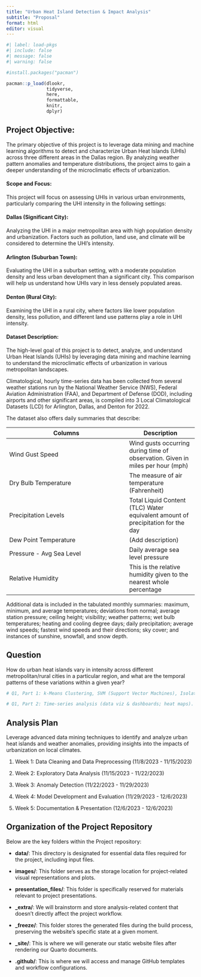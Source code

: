 ```yaml
---
title: "Urban Heat Island Detection & Impact Analysis"
subtitle: "Proposal"
format: html
editor: visual
---
```


```r
#| label: load-pkgs
#| include: false
#| message: false
#| warning: false

#install.packages("pacman")

pacman::p_load(dlookr,
               tidyverse,
               here,
               formattable,
               knitr,
               dplyr)
```

## Project Objective**:**

The primary objective of this project is to leverage data mining and machine learning algorithms to detect and characterize Urban Heat Islands (UHIs) across three different areas in the Dallas region. By analyzing weather pattern anomalies and temperature distributions, the project aims to gain a deeper understanding of the microclimatic effects of urbanization.

#### **Scope and Focus:**

This project will focus on assessing UHIs in various urban environments, particularly comparing the UHI intensity in the following settings:

#### **Dallas (Significant City):**

Analyzing the UHI in a major metropolitan area with high population density and urbanization. Factors such as pollution, land use, and climate will be considered to determine the UHI's intensity.

#### **Arlington (Suburban Town):**

Evaluating the UHI in a suburban setting, with a moderate population density and less urban development than a significant city. This comparison will help us understand how UHIs vary in less densely populated areas.

#### **Denton (Rural City):**

Examining the UHI in a rural city, where factors like lower population density, less pollution, and different land use patterns play a role in UHI intensity.

#### Dataset Description:

The high-level goal of this project is to detect, analyze, and understand Urban Heat Islands (UHIs) by leveraging data mining and machine learning to understand the microclimatic effects of urbanization in various metropolitan landscapes.

Climatological, hourly time-series data has been collected from several weather stations run by the National Weather Service (NWS), Federal Aviation Administration (FAA), and Department of Defense (DOD), including airports and other significant areas, is compiled into 3 Local Climatological Datasets (LCD) for Arlington, Dallas, and Denton for 2022.

The dataset also offers daily summaries that describe:

| Columns                  | Description                                                                     |
|----------------------------------------------|--------------------------|
| Wind Gust Speed          | Wind gusts occurring during time of observation. Given in miles per hour (mph)  |
| Dry Bulb Temperature     | The measure of air temperature (Fahrenheit)                                     |
| Precipitation Levels     | Total Liquid Content (TLC) Water equivalent amount of precipitation for the day |
| Dew Point Temperature    | (Add description)                                                               |
| Pressure - Avg Sea Level | Daily average sea level pressure                                                |
| Relative Humidity        | This is the relative humidity given to the nearest whole percentage             |

Additional data is included in the tabulated monthly summaries: maximum, minimum, and average temperatures; deviations from normal; average station pressure; ceiling height; visibility; weather patterns; wet bulb temperatures; heating and cooling degree days; daily precipitation; average wind speeds; fastest wind speeds and their directions; sky cover; and instances of sunshine, snowfall, and snow depth.

## Question

How do urban heat islands vary in intensity across different metropolitan/rural cities in a particular region, and what are the temporal patterns of these variations within a given year?

```r
# Q1, Part 1: k-Means Clustering, SVM (Support Vector Machines), Isolation Forest and Local Outlier Factor (LOF), Z-scores. First 3 are models.

# Q1, Part 2: Time-series analysis (data viz & dashboards; heat maps).
```

## Analysis Plan

Leverage advanced data mining techniques to identify and analyze urban heat islands and weather anomalies, providing insights into the impacts of urbanization on local climates.

1.  Week 1: Data Cleaning and Data Preprocessing (11/8/2023 - 11/15/2023)

2.  Week 2: Exploratory Data Analysis (11/15/2023 - 11/22/2023)

3.  Week 3: Anomaly Detection (11/22/2023 - 11/29/2023)

4.  Week 4: Model Development and Evaluation (11/29/2023 - 12/6/2023)

5.  Week 5: Documentation & Presentation (12/6/2023 - 12/6/2023)

## Organization of the Project Repository

Below are the key folders within the Project repository:

-   **data/**: This directory is designated for essential data files required for the project, including input files.

-   **images/**: This folder serves as the storage location for project-related visual representations and plots.

-   **presentation_files/**: This folder is specifically reserved for materials relevant to project presentations.

-   **\_extra/**: We will brainstorm and store analysis-related content that doesn't directly affect the project workflow.

-   **\_freeze/**: This folder stores the generated files during the build process, preserving the website's specific state at a given moment.

-   **\_site/**: This is where we will generate our static website files after rendering our Quarto documents.

-   **.github/**: This is where we will access and manage GitHub templates and workflow configurations.
